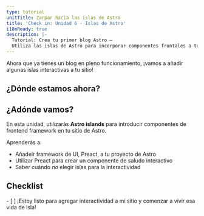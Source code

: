 ```yaml
---
type: tutorial
unitTitle: Zarpar hacia las islas de Astro
title: 'Check in: Unidad 6 - Islas de Astro'
i18nReady: true
description: |-
  Tutorial: Crea tu primer blog Astro —
  Utiliza las islas de Astro para incorporar componentes frontales a tu sitio de Astro.
---
```



Ahora que ya tienes un blog en pleno funcionamiento, ¡vamos a añadir algunas islas interactivas a tu sitio!

## ¿Dónde estamos ahora?

<StackblitzIntro tree="withastro/blog-tutorial-demo/tree/unit-6/start"/>

## ¿Adónde vamos?

En esta unidad, utilizarás **Astro islands** para introducir componentes de frontend framework en tu sitio de Astro. 

Aprenderás a:
- Añadeir framework de UI, Preact, a tu proyecto de Astro
- Utilizar Preact para crear un componente de saludo interactivo
- Saber cuándo _no_ elegir islas para la interactividad


<Box icon="check-list">

## Checklist

<Checklist key="interactivity">
- [ ] ¡Estoy listo para agregar interactividad a mi sitio y comenzar a vivir esa vida de isla!
</Checklist>
</Box>
